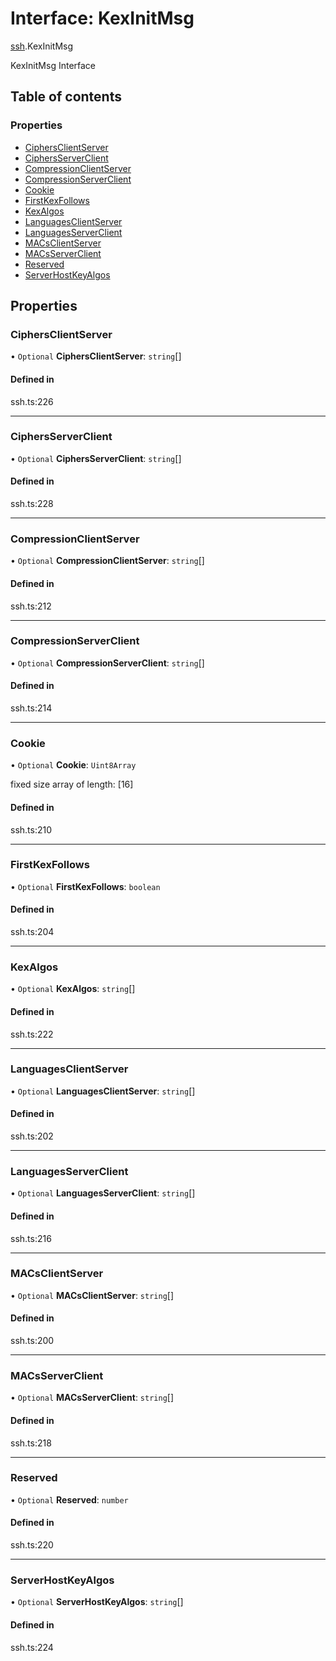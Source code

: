 # Interface: KexInitMsg

[ssh](/templates/protocols/javascript/modules/ssh).KexInitMsg

KexInitMsg Interface

## Table of contents

### Properties

- [CiphersClientServer](/templates/protocols/javascript/modules/ssh.KexInitMsg#ciphersclientserver)
- [CiphersServerClient](/templates/protocols/javascript/modules/ssh.KexInitMsg#ciphersserverclient)
- [CompressionClientServer](/templates/protocols/javascript/modules/ssh.KexInitMsg#compressionclientserver)
- [CompressionServerClient](/templates/protocols/javascript/modules/ssh.KexInitMsg#compressionserverclient)
- [Cookie](/templates/protocols/javascript/modules/ssh.KexInitMsg#cookie)
- [FirstKexFollows](/templates/protocols/javascript/modules/ssh.KexInitMsg#firstkexfollows)
- [KexAlgos](/templates/protocols/javascript/modules/ssh.KexInitMsg#kexalgos)
- [LanguagesClientServer](/templates/protocols/javascript/modules/ssh.KexInitMsg#languagesclientserver)
- [LanguagesServerClient](/templates/protocols/javascript/modules/ssh.KexInitMsg#languagesserverclient)
- [MACsClientServer](/templates/protocols/javascript/modules/ssh.KexInitMsg#macsclientserver)
- [MACsServerClient](/templates/protocols/javascript/modules/ssh.KexInitMsg#macsserverclient)
- [Reserved](/templates/protocols/javascript/modules/ssh.KexInitMsg#reserved)
- [ServerHostKeyAlgos](/templates/protocols/javascript/modules/ssh.KexInitMsg#serverhostkeyalgos)

## Properties

### CiphersClientServer

• `Optional` **CiphersClientServer**: `string`[]

#### Defined in

ssh.ts:226

___

### CiphersServerClient

• `Optional` **CiphersServerClient**: `string`[]

#### Defined in

ssh.ts:228

___

### CompressionClientServer

• `Optional` **CompressionClientServer**: `string`[]

#### Defined in

ssh.ts:212

___

### CompressionServerClient

• `Optional` **CompressionServerClient**: `string`[]

#### Defined in

ssh.ts:214

___

### Cookie

• `Optional` **Cookie**: `Uint8Array`

fixed size array of length: [16]

#### Defined in

ssh.ts:210

___

### FirstKexFollows

• `Optional` **FirstKexFollows**: `boolean`

#### Defined in

ssh.ts:204

___

### KexAlgos

• `Optional` **KexAlgos**: `string`[]

#### Defined in

ssh.ts:222

___

### LanguagesClientServer

• `Optional` **LanguagesClientServer**: `string`[]

#### Defined in

ssh.ts:202

___

### LanguagesServerClient

• `Optional` **LanguagesServerClient**: `string`[]

#### Defined in

ssh.ts:216

___

### MACsClientServer

• `Optional` **MACsClientServer**: `string`[]

#### Defined in

ssh.ts:200

___

### MACsServerClient

• `Optional` **MACsServerClient**: `string`[]

#### Defined in

ssh.ts:218

___

### Reserved

• `Optional` **Reserved**: `number`

#### Defined in

ssh.ts:220

___

### ServerHostKeyAlgos

• `Optional` **ServerHostKeyAlgos**: `string`[]

#### Defined in

ssh.ts:224
